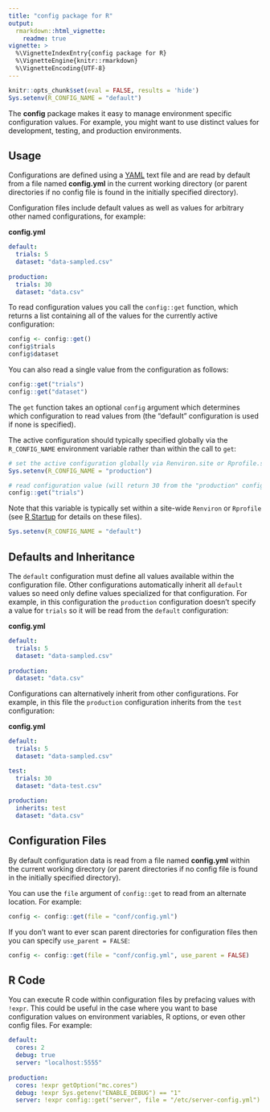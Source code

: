 ```yaml
---
title: "config package for R"
output: 
  rmarkdown::html_vignette:
    readme: true
vignette: >
  %\VignetteIndexEntry{config package for R}
  %\VignetteEngine{knitr::rmarkdown}
  %\VignetteEncoding{UTF-8}
---
```


```r
knitr::opts_chunk$set(eval = FALSE, results = 'hide')
Sys.setenv(R_CONFIG_NAME = "default")
```

The **config** package makes it easy to manage environment specific configuration values. For example, you might want to use distinct values for development, testing, and production environments.

## Usage

Configurations are defined using a [YAML](http://www.yaml.org/about.html) text file and are read by default from a file named **config.yml** in the current working directory (or parent directories if no config file is found in the initially specified directory).

Configuration files include default values as well as values for arbitrary other named configurations, for example:

**config.yml**

```yaml
default:
  trials: 5
  dataset: "data-sampled.csv"
  
production:
  trials: 30
  dataset: "data.csv"
```

To read configuration values you call the `config::get` function, which returns a list containing all of the values for the currently active configuration:

```r
config <- config::get()
config$trials
config$dataset
```

You can also read a single value from the configuration as follows:

```r
config::get("trials")
config::get("dataset")
```

The `get` function takes an optional `config` argument which determines which configuration to read values from (the "default" configuration is used if none is specified). 

The active configuration should typically specified globally via the `R_CONFIG_NAME` environment variable rather than within the call to `get`: 

```r
# set the active configuration globally via Renviron.site or Rprofile.site
Sys.setenv(R_CONFIG_NAME = "production")

# read configuration value (will return 30 from the "production" config)
config::get("trials")
```

Note that this variable is typically set within a site-wide `Renviron` or `Rprofile` (see [R Startup](https://stat.ethz.ch/R-manual/R-devel/library/base/html/Startup.html) for details on these files).

```r
Sys.setenv(R_CONFIG_NAME = "default")
```

## Defaults and Inheritance

The `default` configuration must define all values available within the configuration file. Other configurations automatically inherit all `default` values so need only define values specialized for that configuration. For example, in this configuration the `production` configuration doesn't specify a value for `trials` so it will be read from the `default` configuration:

**config.yml**

```yaml
default:
  trials: 5
  dataset: "data-sampled.csv"
  
production:
  dataset: "data.csv"
```

Configurations can alternatively inherit from other configurations. For example, in this file the `production` configuration inherits from the `test` configuration:

**config.yml**

```yaml
default:
  trials: 5
  dataset: "data-sampled.csv"

test:
  trials: 30
  dataset: "data-test.csv"
  
production:
  inherits: test
  dataset: "data.csv"
```

## Configuration Files

By default configuration data is read from a file named **config.yml** within the current working directory (or parent directories if no config file is found in the initially specified directory). 

You can use the `file` argument of `config::get` to read from an alternate location. For example:

```r
config <- config::get(file = "conf/config.yml")
```

If you don't want to ever scan parent directories for configuration files then you can specify `use_parent = FALSE`:

```r
config <- config::get(file = "conf/config.yml", use_parent = FALSE)
```

## R Code 

You can execute R code within configuration files by prefacing values with `!expr`. This could be useful in the case where you want to base configuration values on environment variables, R options, or even other config files. For example:

```yaml
default:
  cores: 2
  debug: true
  server: "localhost:5555"
   
production:
  cores: !expr getOption("mc.cores")
  debug: !expr Sys.getenv("ENABLE_DEBUG") == "1"
  server: !expr config::get("server", file = "/etc/server-config.yml")
```

